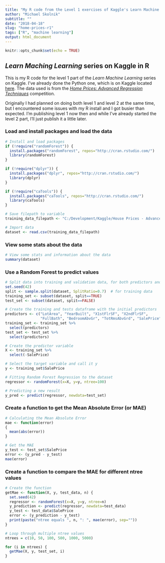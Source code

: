```yaml
---
title: "My R code from the Level 1 exercises of Kaggle's Learn Machine Learning series"
author: "Michael Skolnik"
subtitle: ""
date: "2018-04-18"
slug: "home-prices-r1"
tags: ["R", "machine learning"]
output: html_document
---
```


```r
knitr::opts_chunk$set(echo = TRUE)
```

## *Learn Maching Learning* series on Kaggle in R

This is my R code for the level 1 part of the *Learn Machine Learning* series on Kaggle. I've already done the Python one, which is on Kaggle located [here](https://www.kaggle.com/learn/machine-learning). The data used is from the [*Home Prices: Advanced Regression Techniques*](https://www.kaggle.com/c/house-prices-advanced-regression-techniques) competition.

Originally I had planned on doing both level 1 and level 2 at the same time, but I encountered some issues with my R install and I got busier than expected. I'm publishing level 1 now then and while I've already started the level 2 part, I'll just publish it a little later.

### Load and install packages and load the data

```r
# Install and load packages
if (!require("randomForest")) {
  install.packages("randomForest", repos="http://cran.rstudio.com/")
  library(randomForest)
}

if (!require("dplyr")) {
  install.packages("dplyr", repos="http://cran.rstudio.com/")
  library(dplyr)
}

if (!require("caTools")) {
  install.packages("caTools", repos="http://cran.rstudio.com/")
  library(caTools)
}

# Save filepath to variable
training_data_filepath <- "C:/Development/Kaggle/House Prices - Advanced Regression Techniques/train.csv"

# Import data
dataset <- read.csv(training_data_filepath)
```

### View some stats about the data

```r

# View some stats and information about the data
summary(dataset)
```

### Use a Random Forest to predict values

```r
# Split data into training and validation data, for both predictors and target.
set.seed(42)
split <- sample.split(dataset, SplitRatio=0.7)  # for training data
training_set <- subset(dataset, split==TRUE)
test_set <- subset(dataset, split==FALSE)

# Create the training and tests dataframe with the initial predictors
predictors <- c("LotArea", "YearBuilt", "X1stFlrSF", "X2ndFlrSF",
                "FullBath", "BedroomAbvGr", "TotRmsAbvGrd", "SalePrice")
training_set <- training_set %>%
  select(predictors)
test_set <- test_set %>%
  select(predictors)

# Create the predictor variable
X <- training_set %>%
  select(-SalePrice)

# Select the target variable and call it y
y <- training_set$SalePrice

# Fitting Random Forest Regression to the dataset
regressor <- randomForest(x=X, y=y, ntree=100)

# Predicting a new result
y_pred <- predict(regressor, newdata=test_set)
```

### Create a function to get the Mean Absolute Error (or MAE)

```r
# Calculating the Mean Absolute Error
mae <- function(error)
{
  mean(abs(error))
}

# Get the MAE
y_test <- test_set$SalePrice
error <- (y_pred - y_test)
mae(error)
```

### Create a function to compare the MAE for different ntree values

``` r
# Create the function
getMae <- function(X, y, test_data, n) {
  set.seed(42)
  regressor <- randomForest(x=X, y=y, ntree=n)
  y_prediction <- predict(regressor, newdata=test_data)
  y_test <- test_data$SalePrice
  error <- (y_prediction - y_test)
  print(paste("ntree equals ", n, ": ", mae(error), sep=""))
}

# Loop through multiple ntree values
ntrees = c(10, 50, 100, 500, 1000, 5000)

for (i in ntrees) {
  getMae(X, y, test_set, i)
}

```
